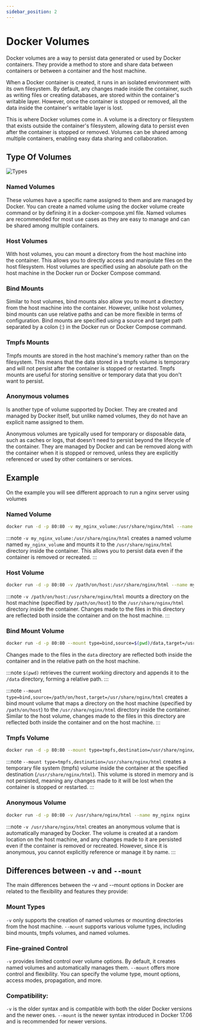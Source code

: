```yaml
---
sidebar_position: 2
---
```


# Docker Volumes

Docker volumes are a way to persist data generated or used by Docker containers. They provide a method to store and share data between containers or between a container and the host machine.

When a Docker container is created, it runs in an isolated environment with its own filesystem. By default, any changes made inside the container, such as writing files or creating databases, are stored within the container's writable layer. However, once the container is stopped or removed, all the data inside the container's writable layer is lost.

This is where Docker volumes come in. A volume is a directory or filesystem that exists outside the container's filesystem, allowing data to persist even after the container is stopped or removed. Volumes can be shared among multiple containers, enabling easy data sharing and collaboration.

## Type Of Volumes

![Types](./img/types-of-mounts-volume.png)

### Named Volumes

These volumes have a specific name assigned to them and are managed by Docker. You can create a named volume using the docker volume create command or by defining it in a docker-compose.yml file. Named volumes are recommended for most use cases as they are easy to manage and can be shared among multiple containers.

### Host Volumes

With host volumes, you can mount a directory from the host machine into the container. This allows you to directly access and manipulate files on the host filesystem. Host volumes are specified using an absolute path on the host machine in the Docker run or Docker Compose command.

### Bind Mounts

Similar to host volumes, bind mounts also allow you to mount a directory from the host machine into the container. However, unlike host volumes, bind mounts can use relative paths and can be more flexible in terms of configuration. Bind mounts are specified using a source and target path separated by a colon (:) in the Docker run or Docker Compose command.

### Tmpfs Mounts

Tmpfs mounts are stored in the host machine's memory rather than on the filesystem. This means that the data stored in a tmpfs volume is temporary and will not persist after the container is stopped or restarted. Tmpfs mounts are useful for storing sensitive or temporary data that you don't want to persist.

### Anonymous volumes

Is another type of volume supported by Docker. They are created and managed by Docker itself, but unlike named volumes, they do not have an explicit name assigned to them.

Anonymous volumes are typically used for temporary or disposable data, such as caches or logs, that doesn't need to persist beyond the lifecycle of the container. They are managed by Docker and can be removed along with the container when it is stopped or removed, unless they are explicitly referenced or used by other containers or services.

## Example

On the example you will see different approach to run a nginx server using volumes

### Named Volume

```bash
docker run -d -p 80:80 -v my_nginx_volume:/usr/share/nginx/html --name my_nginx nginx
```

:::note
`-v my_nginx_volume:/usr/share/nginx/html` creates a named volume named `my_nginx_volume` and mounts it to the `/usr/share/nginx/html` directory inside the container. This allows you to persist data even if the container is removed or recreated.
:::

### Host Volume

```bash
docker run -d -p 80:80 -v /path/on/host:/usr/share/nginx/html --name my_nginx nginx
```

:::note
`-v /path/on/host:/usr/share/nginx/html` mounts a directory on the host machine (specified by `/path/on/host`) to the `/usr/share/nginx/html` directory inside the container. Changes made to the files in this directory are reflected both inside the container and on the host machine.
:::

### Bind Mount Volume

```bash
docker run -d -p 80:80 --mount type=bind,source=$(pwd)/data,target=/usr/share/nginx/html --name my_nginx nginx
```

Changes made to the files in the `data` directory are reflected both inside the container and in the relative path on the host machine.

:::note
`$(pwd)` retrieves the current working directory and appends it to the `/data` directory, forming a relative path.
:::

:::note
`--mount type=bind,source=/path/on/host,target=/usr/share/nginx/html` creates a bind mount volume that maps a directory on the host machine (specified by `/path/on/host`) to the `/usr/share/nginx/html` directory inside the container. Similar to the host volume, changes made to the files in this directory are reflected both inside the container and on the host machine.
:::

### Tmpfs Volume

```bash
docker run -d -p 80:80 --mount type=tmpfs,destination=/usr/share/nginx/html --name my_nginx nginx
```

:::note
`--mount type=tmpfs,destination=/usr/share/nginx/html` creates a temporary file system (tmpfs) volume inside the container at the specified destination (`/usr/share/nginx/html`). This volume is stored in memory and is not persisted, meaning any changes made to it will be lost when the container is stopped or restarted.
:::

### Anonymous Volume

```bash
docker run -d -p 80:80 -v /usr/share/nginx/html --name my_nginx nginx
```
:::note
`-v /usr/share/nginx/html` creates an anonymous volume that is automatically managed by Docker. The volume is created at a random location on the host machine, and any changes made to it are persisted even if the container is removed or recreated. However, since it is anonymous, you cannot explicitly reference or manage it by name.
:::

## Differences between `-v` and `--mount`

The main differences between the -v and --mount options in Docker are related to the flexibility and features they provide:

### Mount Types

`-v` only supports the creation of named volumes or mounting directories from the host machine.
`--mount` supports various volume types, including bind mounts, tmpfs volumes, and named volumes.

### Fine-grained Control

`-v` provides limited control over volume options. By default, it creates named volumes and automatically manages them.
`--mount` offers more control and flexibility. You can specify the volume type, mount options, access modes, propagation, and more.

### Compatibility:

`-v` is the older syntax and is compatible with both the older Docker versions and the newer ones.
`--mount` is the newer syntax introduced in Docker 17.06 and is recommended for newer versions.